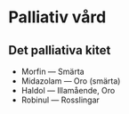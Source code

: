 # Palliativ vård

::: {.callout-tip}

# Det palliativa kitet

- Morfin --- Smärta
- Midazolam --- Oro (smärta)
- Haldol --- Illamående, Oro
- Robinul --- Rosslingar

:::
